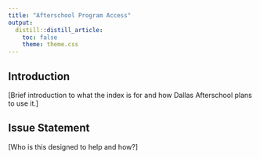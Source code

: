 ```yaml
---
title: "Afterschool Program Access"
output:
  distill::distill_article:
    toc: false
    theme: theme.css
---
```


## Introduction

[Brief introduction to what the index is for and how Dallas Afterschool plans to use it.]

## Issue Statement

[Who is this designed to help and how?]
